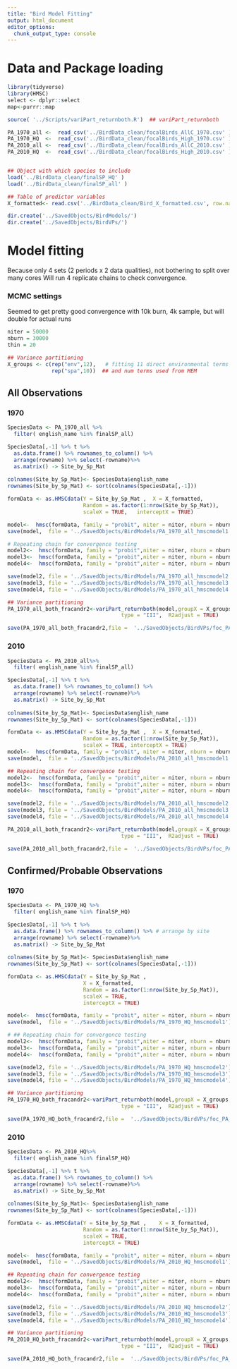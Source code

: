 ```yaml
---
title: "Bird Model Fitting"
output: html_document
editor_options: 
  chunk_output_type: console
---
```


# Data and Package loading

```r
library(tidyverse)
library(HMSC)
select <- dplyr::select
map<-purrr::map

source( '../Scripts/variPart_returnboth.R')  ## variPart_returnboth

PA_1970_all <-  read_csv('../BirdData_clean/focalBirds_AllC_1970.csv' )
PA_1970_HQ  <-  read_csv('../BirdData_clean/focalBirds_High_1970.csv' )
PA_2010_all <-  read_csv('../BirdData_clean/focalBirds_AllC_2010.csv' )
PA_2010_HQ  <-  read_csv('../BirdData_clean/focalBirds_High_2010.csv' )


## Object with which species to include
load('../BirdData_clean/finalSP_HQ' )
load('../BirdData_clean/finalSP_all' )

## Table of predictor variables
X_formatted<- read.csv('../BirdData_clean/Bird_X_formatted.csv', row.names = 1) ## nb need to bring in row names

dir.create('../SavedObjects/BirdModels/')
dir.create('../SavedObjects/BirdVPs/')

```

# Model fitting

Because only 4 sets (2 periods x 2 data qualities), not bothering to split over many cores
Will run 4 replicate chains to check convergence. 

### MCMC settings

Seemed to get pretty good convergence with 10k burn, 4k sample, but will double for actual runs

```r
niter = 50000
nburn = 30000
thin = 20

## Variance partitioning
X_groups <- c(rep("env",12),   # fitting 11 direct environmental terms + intercept
              rep("spa",10))  ## and num terms used from MEM
```

## All Observations

### 1970

```r
SpeciesData <- PA_1970_all %>%
  filter( english_name %in% finalSP_all)

SpeciesData[,-1] %>% t %>%
  as.data.frame() %>% rownames_to_column() %>%
  arrange(rowname) %>% select(-rowname)%>%
  as.matrix() -> Site_by_Sp_Mat
 
colnames(Site_by_Sp_Mat)<- SpeciesData$english_name
rownames(Site_by_Sp_Mat) <- sort(colnames(SpeciesData[,-1]))

formData <- as.HMSCdata(Y = Site_by_Sp_Mat ,  X = X_formatted,
                        Random = as.factor(1:nrow(Site_by_Sp_Mat)),         
                        scaleX = TRUE,   interceptX = TRUE)

model<-  hmsc(formData, family = "probit", niter = niter, nburn = nburn, thin = thin)  
save(model,  file = '../SavedObjects/BirdModels/PA_1970_all_hmscmodel1')

# Repeating chain for convergence testing
model2<-  hmsc(formData, family = "probit",niter = niter, nburn = nburn, thin = thin )
model3<-  hmsc(formData, family = "probit",niter = niter, nburn = nburn, thin = thin )
model4<-  hmsc(formData, family = "probit",niter = niter, nburn = nburn, thin = thin )

save(model2, file = '../SavedObjects/BirdModels/PA_1970_all_hmscmodel2')
save(model3, file = '../SavedObjects/BirdModels/PA_1970_all_hmscmodel3')
save(model4, file = '../SavedObjects/BirdModels/PA_1970_all_hmscmodel4')

## Variance partitioning
PA_1970_all_both_fracandr2<-variPart_returnboth(model,groupX = X_groups,
                                    type = "III",  R2adjust = TRUE) 

save(PA_1970_all_both_fracandr2,file =  '../SavedObjects/BirdVPs/foc_PA_1970_all_both_fracandr2')
```

### 2010

```r
SpeciesData <- PA_2010_all%>%
  filter( english_name %in% finalSP_all)

SpeciesData[,-1] %>% t %>%
  as.data.frame() %>% rownames_to_column() %>%
  arrange(rowname) %>% select(-rowname)%>%
  as.matrix() -> Site_by_Sp_Mat
 
colnames(Site_by_Sp_Mat)<- SpeciesData$english_name
rownames(Site_by_Sp_Mat) <- sort(colnames(SpeciesData[,-1]))

formData <- as.HMSCdata(Y = Site_by_Sp_Mat ,  X = X_formatted,
                        Random = as.factor(1:nrow(Site_by_Sp_Mat)),         
                        scaleX = TRUE, interceptX = TRUE)
model<-  hmsc(formData, family = "probit", niter = niter, nburn = nburn, thin = thin)  
save(model,  file = '../SavedObjects/BirdModels/PA_2010_all_hmscmodel1')

## Repeating chain for convergence testing
model2<-  hmsc(formData, family = "probit",niter = niter, nburn = nburn, thin = thin )
model3<-  hmsc(formData, family = "probit",niter = niter, nburn = nburn, thin = thin )
model4<-  hmsc(formData, family = "probit",niter = niter, nburn = nburn, thin = thin )

save(model2, file = '../SavedObjects/BirdModels/PA_2010_all_hmscmodel2')
save(model3, file = '../SavedObjects/BirdModels/PA_2010_all_hmscmodel3')
save(model4, file = '../SavedObjects/BirdModels/PA_2010_all_hmscmodel4')

PA_2010_all_both_fracandr2<-variPart_returnboth(model,groupX = X_groups,
                                    type = "III",  R2adjust = TRUE) 

save(PA_2010_all_both_fracandr2,file =  '../SavedObjects/BirdVPs/foc_PA_2010_all_both_fracandr2')
```

## Confirmed/Probable Observations

### 1970

```r
SpeciesData <- PA_1970_HQ %>%
  filter( english_name %in% finalSP_HQ)

SpeciesData[,-1] %>% t %>%
  as.data.frame() %>% rownames_to_column() %>% # arrange by site
  arrange(rowname) %>% select(-rowname)%>%
  as.matrix() -> Site_by_Sp_Mat
 
colnames(Site_by_Sp_Mat)<- SpeciesData$english_name
rownames(Site_by_Sp_Mat) <- sort(colnames(SpeciesData[,-1]))

formData <- as.HMSCdata(Y = Site_by_Sp_Mat ,                   
                        X = X_formatted,
                        Random = as.factor(1:nrow(Site_by_Sp_Mat)),         
                        scaleX = TRUE, 
                        interceptX = TRUE)

model<-  hmsc(formData, family = "probit", niter = niter, nburn = nburn, thin = thin)  
save(model,  file = '../SavedObjects/BirdModels/PA_1970_HQ_hmscmodel1')

# ## Repeating chain for convergence testing
model2<-  hmsc(formData, family = "probit",niter = niter, nburn = nburn, thin = thin )
model3<-  hmsc(formData, family = "probit",niter = niter, nburn = nburn, thin = thin )
model4<-  hmsc(formData, family = "probit",niter = niter, nburn = nburn, thin = thin )

save(model2, file = '../SavedObjects/BirdModels/PA_1970_HQ_hmscmodel2')
save(model3, file = '../SavedObjects/BirdModels/PA_1970_HQ_hmscmodel3')
save(model4, file = '../SavedObjects/BirdModels/PA_1970_HQ_hmscmodel4')

## Variance partitioning
PA_1970_HQ_both_fracandr2<-variPart_returnboth(model,groupX = X_groups,
                                    type = "III",  R2adjust = TRUE) 

save(PA_1970_HQ_both_fracandr2,file =  '../SavedObjects/BirdVPs/foc_PA_1970_HQ_both_fracandr2')
```

### 2010

```r
SpeciesData <- PA_2010_HQ%>%
  filter( english_name %in% finalSP_HQ)

SpeciesData[,-1] %>% t %>%
  as.data.frame() %>% rownames_to_column() %>%
  arrange(rowname) %>% select(-rowname)%>%
  as.matrix() -> Site_by_Sp_Mat
 
colnames(Site_by_Sp_Mat)<- SpeciesData$english_name
rownames(Site_by_Sp_Mat) <- sort(colnames(SpeciesData[,-1]))

formData <- as.HMSCdata(Y = Site_by_Sp_Mat ,    X = X_formatted,
                        Random = as.factor(1:nrow(Site_by_Sp_Mat)),         
                        scaleX = TRUE, 
                        interceptX = TRUE)

model<-  hmsc(formData, family = "probit", niter = niter, nburn = nburn, thin = thin)  
save(model,  file = '../SavedObjects/BirdModels/PA_2010_HQ_hmscmodel1')

## Repeating chain for convergence testing
model2<-  hmsc(formData, family = "probit",niter = niter, nburn = nburn, thin = thin )
model3<-  hmsc(formData, family = "probit",niter = niter, nburn = nburn, thin = thin )
model4<-  hmsc(formData, family = "probit",niter = niter, nburn = nburn, thin = thin )

save(model2, file = '../SavedObjects/BirdModels/PA_2010_HQ_hmscmodel2')
save(model3, file = '../SavedObjects/BirdModels/PA_2010_HQ_hmscmodel3')
save(model4, file = '../SavedObjects/BirdModels/PA_2010_HQ_hmscmodel4')

## Variance partitioning
PA_2010_HQ_both_fracandr2<-variPart_returnboth(model,groupX = X_groups,
                                    type = "III",  R2adjust = TRUE) 

save(PA_2010_HQ_both_fracandr2,file =  '../SavedObjects/BirdVPs/foc_PA_2010_HQ_both_fracandr2')
```
